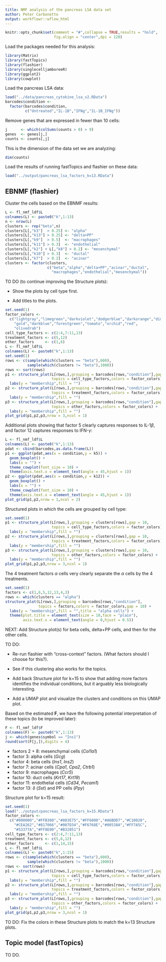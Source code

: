 ```yaml
---
title: NMF analysis of the pancreas LSA data set
author: Peter Carbonetto
output: workflowr::wflow_html
---
```


```r
knitr::opts_chunk$set(comment = "#",collapse = TRUE,results = "hold",
                      fig.align = "center",dpi = 120)
```

Load the packages needed for this analysis:

```r
library(Matrix)
library(fastTopics)
library(flashier)
library(singlecelljamboreeR)
library(ggplot2)
library(cowplot)
```

Load the pancreas LSA data:

```r
load("../data/pancreas_cytokine_lsa_v2.RData")
barcodes$condition <-
  factor(barcodes$condition,
         c("Untreated","IL-1B","IFNg","IL-1B_IFNg"))
```

Remove genes that are expressed in fewer than 10 cells:

```r
j      <- which(colSums(counts > 0) > 9)
genes  <- genes[j,]
counts <- counts[,j]
```

This is the dimension of the data set we are analyzing:

```r
dim(counts)
```

Load the results of running fastTopics and flashier on these data:

```r
load("../output/pancreas_lsa_factors_k=13.RData")
```

## EBNMF (flashier)

Cluster the cells based on the EBNMF results:

```r
L <- fl_nmf_ldf$L
colnames(L) <- paste0("k",1:13)
n <- nrow(L)
clusters <- rep("beta",n)
clusters[L[,"k3"]  > 0.25] <- "alpha"
clusters[L[,"k13"] > 0.25] <- "delta+PP"
clusters[L[,"k9"]  > 0.5]  <- "macrophages"
clusters[L[,"k11"] > 0.3]  <- "endothelial"
clusters[L[,"k2"] + L[,"k8"] > 0.2] <- "mesenchymal"
clusters[L[,"k10"] > 0.3]  <- "ductal"
clusters[L[,"k7"]  > 0.2]  <- "acinar"
clusters <- factor(clusters,
                   c("beta","alpha","delta+PP","acinar","ductal",
				     "macrophages","endothelial","mesenchymal"))
```

TO DO (to continue improving the Structure plots):

+ Show the plots by cell type first.

+ Add titles to the plots.

```r
set.seed(1)
factor_colors <-
  c("lightgray","limegreen","darkviolet","dodgerblue","darkorange","dimgray",
    "gold","darkblue","forestgreen","tomato","orchid","red",
    "olivedrab")
cell_type_factors <- c(2:4,7:11,13)
treatment_factors <- c(5,12)
other_factors     <- c(1,6)
L <- fl_nmf_ldf$L
colnames(L) <- paste0("k",1:13)
set.seed(1)
rows <- c(sample(which(clusters == "beta"),600),
          sample(which(clusters != "beta"),1000))
rows <- sort(rows)
p1 <- structure_plot(L[rows,],grouping = barcodes[rows,"condition"],gap = 10,
                     topics = cell_type_factors,colors = factor_colors) +
  labs(y = "membership",fill = "")
p2 <- structure_plot(L[rows,],grouping = barcodes[rows,"condition"],gap = 10,
                     topics = treatment_factors,colors = factor_colors) +
  labs(y = "membership",fill = "")
p3 <- structure_plot(L[rows,],grouping = barcodes[rows,"condition"],gap = 10,
                     topics = other_factors,colors = factor_colors) +
  labs(y = "membership",fill = "")
plot_grid(p1,p2,p3,nrow = 3,ncol = 1)
```

Additional plots showing that factor 5 clearly captures responses to
IL-1$\beta$, and factor 12 captures responses to IFN-$\gamma$:

```r
L <- fl_nmf_ldf$L
colnames(L) <- paste0("k",1:13)
pdat <- cbind(barcodes,as.data.frame(L))
p1 <- ggplot(pdat,aes(x = condition,y = k5)) +
  geom_boxplot() +
  labs(x = "") +
  theme_cowplot(font_size = 10) +
  theme(axis.text.x = element_text(angle = 45,hjust = 1))
p2 <- ggplot(pdat,aes(x = condition,y = k12)) +
  geom_boxplot() +
  labs(x = "") +
  theme_cowplot(font_size = 10) +
  theme(axis.text.x = element_text(angle = 45,hjust = 1))
plot_grid(p1,p2,nrow = 1,ncol = 2)
```

Structured plots in which the cells are grouped by cell type:

```r
set.seed(1)
p1 <- structure_plot(L[rows,],grouping = clusters[rows],gap = 10,
                     topics = cell_type_factors,colors = factor_colors) +
  labs(y = "membership",fill = "")
p2 <- structure_plot(L[rows,],grouping = clusters[rows],gap = 10,
                     topics = treatment_factors,colors = factor_colors) +
  labs(y = "membership",fill = "")
p3 <- structure_plot(L[rows,],grouping = clusters[rows],gap = 10,
                     topics = other_factors,colors = factor_colors) +
  labs(y = "membership",fill = "")
plot_grid(p1,p2,p3,nrow = 3,ncol = 1)
```

The 4 treatment factors $\alpha$ cells very clearly separate the
$\alpha$ cells by the 4 treatments.

```r
set.seed(1)
factors <- c(1,6,5,12,13,4,3)
rows <- which(clusters == "alpha")
structure_plot(L[rows,],grouping = barcodes[rows,"condition"],
               topics = factors,colors = factor_colors,gap = 10) +
  labs(y = "membership",fill = "",title = "alpha cells") +
  theme(plot.title = element_text(size = 10,face = "plain"),
        axis.text.x = element_text(angle = 0,hjust = 0.5))
```

NEXT: Add Structure plot(s) for beta cells, delta+PP cells, and then
for the other cells.

TO DO:

+ Re-run flashier with "cross-context" factors.
  (What factors should I choose for this?).

+ See if this clustering also works for the topics.

+ Add back Structure plot for k=15 to show that adding more
  factors identifies the individual conditions, but it
  arguably less biologically interesting.

+ Add a UMAP plot and visualize the clusters and conditions
  on this UMAP plot.

Based on the estimated $\mathbf{F}$, we have the following potential
interpretation of these topics (to be improved later):

```r
F <- fl_nmf_ldf$F
colnames(F) <- paste0("k",1:13)
j <- which(genes$symbol == "Ins1")
round(sort(F[j,]),digits = 4)
```

+ factors 2 + 8: mesenchymal cells (*Col1a1*)
+ factor 3: alpha cells (*Gcg*)
+ factor 4: beta cells (*Ins1*, *Ins2*)
+ factor 7: acinar cells (*Cpa1*, *Cpa2*, *Ctrb1*)
+ factor 9: macrophages (*Ccr5*)
+ factor 10: duct cells (*Krt17*, *Krt19*)
+ factor 11: endothelial cells (*Cd34*, *Pecam1*)
+ factor 13: $\delta$ (*Sst*) and PP cells (*Ppy*)

Structure plot for k=15 result:

```r
set.seed(1)
load("../output/pancreas_lsa_factors_k=15.RData")
factor_colors <-
  c("#000000","#FFB300","#803E75","#FF6800","#A6BDD7","#C10020",
    "#CEA262","#817066","#007D34","#F6768E","#00538A","#FF7A5C",
    "#53377A","#FF8E00","#B32851")
cell_type_factors <- c(2:4,7:11,13)
treatment_factors <- c(5,6,12)
other_factors     <- c(1,14,15)
L <- fl_nmf_ldf$L
colnames(L) <- paste0("k",1:15)
rows <- c(sample(which(clusters == "beta"),600),
          sample(which(clusters != "beta"),1000))
rows <- sort(rows)
p1 <- structure_plot(L[rows,],grouping = barcodes[rows,"condition"],gap = 10,
                     topics = cell_type_factors,colors = factor_colors) +
  labs(y = "membership",fill = "")
p2 <- structure_plot(L[rows,],grouping = barcodes[rows,"condition"],gap = 10,
                     topics = treatment_factors,colors = factor_colors) +
  labs(y = "membership",fill = "")
p3 <- structure_plot(L[rows,],grouping = barcodes[rows,"condition"],gap = 10,
                     topics = other_factors,colors = factor_colors) +
  labs(y = "membership",fill = "")
plot_grid(p1,p2,p3,nrow = 3,ncol = 1)
```

TO DO: Fix the colors in these Structure plots to match the k=13
Structure plots.

## Topic model (fastTopics)

TO DO.

